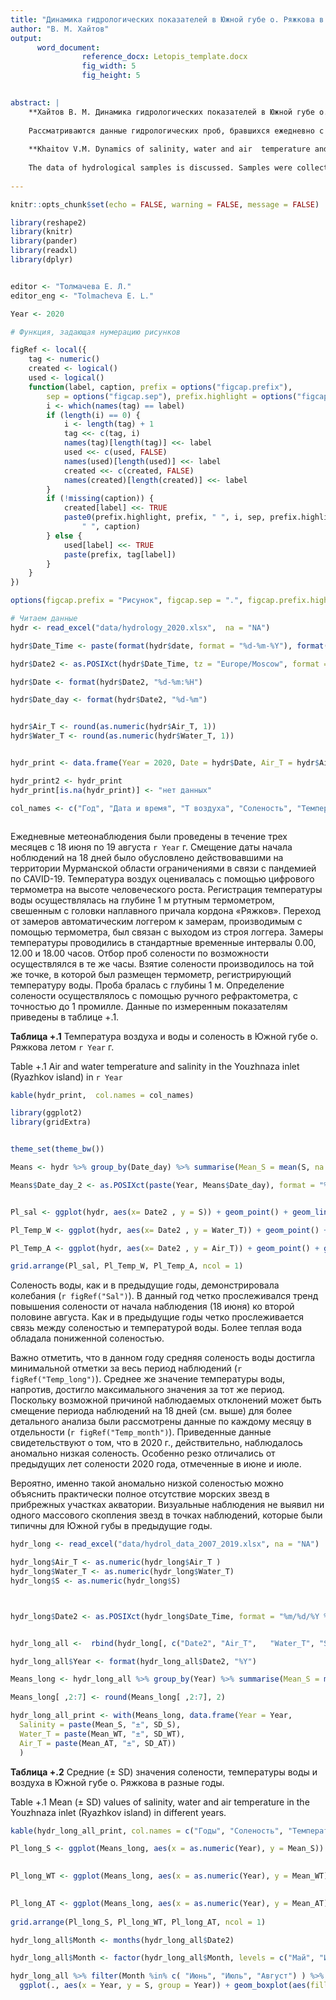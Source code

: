 ```yaml
---
title: "Динамика гидрологических показателей в Южной губе о. Ряжкова в летние месяцы 2020 года."
author: "В. М. Хайтов"
output: 
      word_document:
                reference_docx: Letopis_template.docx
                fig_width: 5
                fig_height: 5

 
abstract: |
    **Хайтов В. М. Динамика гидрологических показателей в Южной губе о. Ряжкова в летние месяцы 2020 года** // Толмачева Е. Л. (ред.) Летопись природы Кадалакшского заповедника за 2020 год (ежегодный отчет). Кандалакша. Т.1 (Летопись природы Кандалакшского заповедника, кн. ++)
    
    Рассматриваются данные гидрологических проб, бравшихся ежедневно с 18.06.20 по 19.08.20
    
    **Khaitov V.M. Dynamics of salinity, water and air  temperature and wind characteristics in the Youzhnaya inlet (Ryazhkov island)** // Tolmacheva E. L. (ed.)  The Chronicle of Nature by the Kandalaksha Reserve for 2019 (Annual report).  Kandalaksha. V.1. (The Chronicle of Nature by the Kandalaksha Reserve, Book N ++)
    
    The data of hydrological samples is discussed. Samples were collected during all summer months.
      
---
```


```r
knitr::opts_chunk$set(echo = FALSE, warning = FALSE, message = FALSE)

library(reshape2)
library(knitr)
library(pander)
library(readxl)
library(dplyr)


editor <- "Толмачева Е. Л."
editor_eng <- "Tolmacheva E. L."

Year <- 2020

# Функция, задающая нумерацию рисунков

figRef <- local({
    tag <- numeric()
    created <- logical()
    used <- logical()
    function(label, caption, prefix = options("figcap.prefix"), 
        sep = options("figcap.sep"), prefix.highlight = options("figcap.prefix.highlight")) {
        i <- which(names(tag) == label)
        if (length(i) == 0) {
            i <- length(tag) + 1
            tag <<- c(tag, i)
            names(tag)[length(tag)] <<- label
            used <<- c(used, FALSE)
            names(used)[length(used)] <<- label
            created <<- c(created, FALSE)
            names(created)[length(created)] <<- label
        }
        if (!missing(caption)) {
            created[label] <<- TRUE
            paste0(prefix.highlight, prefix, " ", i, sep, prefix.highlight, 
                " ", caption)
        } else {
            used[label] <<- TRUE
            paste(prefix, tag[label])
        }
    }
})

options(figcap.prefix = "Рисунок", figcap.sep = ".", figcap.prefix.highlight = "**")

```



```r
# Читаем данные
hydr <- read_excel("data/hydrology_2020.xlsx",  na = "NA")

hydr$Date_Time <- paste(format(hydr$date, format = "%d-%m-%Y"), format(hydr$time, format = "%H"))

hydr$Date2 <- as.POSIXct(hydr$Date_Time, tz = "Europe/Moscow", format = "%d-%m-%Y %H")

hydr$Date <- format(hydr$Date2, "%d-%m:%H")

hydr$Date_day <- format(hydr$Date2, "%d-%m")


hydr$Air_T <- round(as.numeric(hydr$Air_T, 1))
hydr$Water_T <- round(as.numeric(hydr$Water_T, 1))


hydr_print <- data.frame(Year = 2020, Date = hydr$Date, Air_T = hydr$Air_T, Salinity = hydr$S, Water_T = hydr$Water_T)

hydr_print2 <- hydr_print
hydr_print[is.na(hydr_print)] <- "нет данных"

col_names <- c("Год", "Дата и время", "T воздуха", "Соленость", "Температура воды")



```


Ежедневные метеонаблюдения были проведены в течение трех месяцев с 18 июня  по 19 августа `r Year` г. Смещение даты начала ноблюдений на 18 дней было обусловлено действовавшими на территории Мурманской области ограничениями в связи с пандемией по CAVID-19.  Температура воздух оценивалась с помощью цифрового термометра на высоте человеческого роста. Регистрация температуры воды осуществлялась на глубине 1 м ртутным термометром, свешенным с головки наплавного причала кордона «Ряжков». Переход от замеров автоматическим логгером к замерам, производимым с помощью термометра, был связан с выходом из строя логгера.  Замеры температуры проводились в стандартные временные интервалы 0.00, 12.00 и 18.00 часов. Отбор проб солености по возможности осуществлялся в те же часы. Взятие солености производилось на той же точке, в которой был размещен термометр, регистрирующий температуру воды. Проба бралась с глубины 1 м. Определение солености осуществлялось с помощью ручного рефрактометра, с точностью до 1 промилле. Данные по измеренным показателям приведены в таблице +.1. 


**Таблица +.1**  Температура воздуха и воды и соленость в Южной губе о. Ряжкова  летом `r Year` г.   

Table +.1 Air and water temperature and salinity in the Youzhnaza inlet (Ryazhkov island) in `r Year`


```r

kable(hydr_print,  col.names = col_names)

```




```r

library(ggplot2)
library(gridExtra)


theme_set(theme_bw())

Means <- hydr %>% group_by(Date_day) %>% summarise(Mean_S = mean(S, na.rm = T), Mean_WT = mean(Water_T, na.rm = T), Mean_AT = mean(Air_T, na.rm = T)) 

Means$Date_day_2 <- as.POSIXct(paste(Year, Means$Date_day), format = "%Y %d-%m" )


Pl_sal <- ggplot(hydr, aes(x= Date2 , y = S)) + geom_point() + geom_line(data = Means, aes(x = Date_day_2,  y = Mean_S), color = "gray") + xlab("") + ylab("Соленость") + geom_smooth(se = F, size = 1.5, color = "blue")

Pl_Temp_W <- ggplot(hydr, aes(x= Date2 , y = Water_T)) + geom_point() + geom_line(data = Means, aes(x = Date_day_2,  y = Mean_WT), color = "gray")  + geom_smooth(se = F, size = 1.5, color = "blue") + xlab("") + ylab("Температура воды")

Pl_Temp_A <- ggplot(hydr, aes(x= Date2 , y = Air_T)) + geom_point() + geom_line(data = Means, aes(x = Date_day_2,  y = Mean_AT), color = "gray")  + geom_smooth(se = F, size = 1.5, color = "blue") + xlab("Даты") + ylab("Температура воздуха")

grid.arrange(Pl_sal, Pl_Temp_W, Pl_Temp_A, ncol = 1)

```







Соленость воды, как и в предыдущие годы, демонстрировала колебания (`r figRef("Sal")`). В данный год четко прослеживался тренд повышения солености от начала наблюдения (18 июня) ко второй половине августа. Как и в предыдущие годы четко прослеживается связь между соленостью и температурой воды. Более теплая вода обладала пониженной соленостью.  


Важно отметить, что в данном году средняя соленость воды достигла минимальной отметки за весь период наблюдений (`r figRef("Temp_long")`). Среднее же значение температуры воды, напротив, достигло максимального значения за тот же период. Поскольку возможной причиной наблюдаемых отклонений может быть смещение периода наблюдений на 18 дней (см. выше) для более детального анализа были рассмотрены данные по каждому месяцу в отдельности (`r figRef("Temp_month")`). Приведенные данные свидетельствуют о том, что в 2020 г., действительно, наблюдалось аномально низкая соленость. Особенно резко отличались от предыдущих лет солености 2020 года, отмеченные в июне и июле. 

Вероятно, именно такой аномально низкой соленостью можно объяснить практически полное отсутствие морских звезд в прибрежных участках акватории. Визуальные наблюдения не выявил ни одного массового скопления звезд в точках наблюдений, которые были типичны для Южной губы в предыдущие годы. 




```r
hydr_long <- read_excel("data/hydrol_data_2007_2019.xlsx", na = "NA")

hydr_long$Air_T <- as.numeric(hydr_long$Air_T )
hydr_long$Water_T <- as.numeric(hydr_long$Water_T)
hydr_long$S <- as.numeric(hydr_long$S)



hydr_long$Date2 <- as.POSIXct(hydr_long$Date_Time, format = "%m/%d/%Y %H:%M", tz = "Europe/Moscow")


hydr_long_all <-  rbind(hydr_long[, c("Date2", "Air_T",   "Water_T", "S")], hydr [, c("Date2", "Air_T",   "Water_T", "S")])

hydr_long_all$Year <- format(hydr_long_all$Date2, "%Y")

Means_long <- hydr_long_all %>% group_by(Year) %>% summarise(Mean_S = mean(S, na.rm = T), SD_S = sd(S, na.rm = T), Mean_WT = mean(Water_T, na.rm = T), SD_WT = sd(Water_T, na.rm = T), Mean_AT = mean(Air_T, na.rm = T), SD_AT = sd(Air_T, na.rm = T))

Means_long[ ,2:7] <- round(Means_long[ ,2:7], 2)

hydr_long_all_print <- with(Means_long, data.frame(Year = Year,
  Salinity = paste(Mean_S, "±", SD_S),
  Water_T = paste(Mean_WT, "±", SD_WT),
  Air_T = paste(Mean_AT, "±", SD_AT))
  )

```



**Таблица +.2**  Средние (± SD) значения солености, температуры воды и воздуха в Южной губе о. Ряжкова  в разные годы.   

Table +.1 Mean (± SD) values of salinity, water and air temperature in the Youzhnaza inlet (Ryazhkov island) in different years.

```r
kable(hydr_long_all_print, col.names = c("Годы", "Соленость", "Температура воды", "Температура воздуха"), align = "lccc" )
```


```r

Pl_long_S <- ggplot(Means_long, aes(x = as.numeric(Year), y = Mean_S)) + geom_point() + geom_errorbar(aes(ymin = Mean_S - SD_S, ymax = Mean_S + SD_S), width = 0.2)  + geom_path() + labs(x = "", y = "Сленость") + scale_x_continuous(breaks = round(seq(min(Means_long$Year), max(Means_long$Year)))) 
  

Pl_long_WT <- ggplot(Means_long, aes(x = as.numeric(Year), y = Mean_WT)) + geom_point() + geom_errorbar(aes(ymin = Mean_WT - SD_WT, ymax = Mean_WT + SD_WT), width = 0.2)  + geom_path() + labs(x = "", y = "Температура воды")+ scale_x_continuous(breaks = round(seq(min(Means_long$Year), max(Means_long$Year)))) 
  

Pl_long_AT <- ggplot(Means_long, aes(x = as.numeric(Year), y = Mean_AT)) + geom_point() + geom_errorbar(aes(ymin = Mean_AT - SD_AT, ymax = Mean_AT + SD_AT), width = 0.2)  + geom_path() + labs(x = "Годы", y = "Температура воздуха") + scale_x_continuous(breaks = round(seq(min(Means_long$Year), max(Means_long$Year)))) 
  
grid.arrange(Pl_long_S, Pl_long_WT, Pl_long_AT, ncol = 1)
```




```r

hydr_long_all$Month <- months(hydr_long_all$Date2) 

hydr_long_all$Month <- factor(hydr_long_all$Month, levels = c("Май", "Июнь", "Июль", "Август") )

hydr_long_all %>% filter(Month %in% c( "Июнь", "Июль", "Август") ) %>%  mutate(Marker = factor(ifelse(Year == 2020, 1, 0))) %>% 
  ggplot(., aes(x = Year, y = S, group = Year)) + geom_boxplot(aes(fill = Marker)) + facet_wrap(~Month) + theme(axis.text.x = element_text(angle = 90)) + labs(x = "Год", y = "Соленость") + scale_fill_manual(values = c("white", "gray")) + guides(fill="none") 

````


